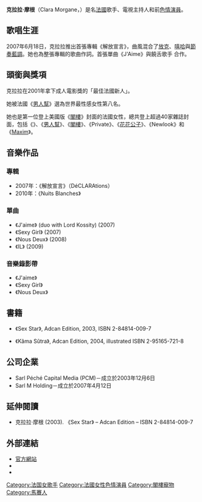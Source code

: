 {{BLP unsourced|time=2009-08-30T11:07:16+00:00}}
{{Adult bio
|photo= [[Image:Clara_Morgane_1.jpg|200px]]
|gender= female
|birth= {{birth date and age|1981|01|25|df=y}}
|location= {{FRA}}[[馬賽|馬賽]]
|birthname= Emmanuelle Aurélie Munos
|death= 
|measurements= 36-26-34 
|height= 1.66公尺
|weight= 54公斤
|eye color= 綠色
|hair color= 淡褐色
|natural bust= Yes
|ethnicity= [[白種人|白種人]]
|alias= 
|films = 8（根據IAFD）
|homepage= http://www.claramorgane.org 
|iafd= ClaraMorgane
|imdb= 1205403
|afdb= 
|afdb name= 
|}}
'''克拉拉·摩根'''（Clara Morgane，{{bd|1981年|1月25日||}}）是名[[法國|法國]]歌手、電視主持人和前[[色情演員|色情演員]]。

==歌唱生涯==
2007年6月18日，克拉拉推出首張專輯《解放宣言》，曲風混合了[[放克|放克]]、[[嘻哈|嘻哈]]與[[節奏藍調|節奏藍調]]。她也為整張專輯的歌曲作詞。首張單曲《J'Aime》與饒舌歌手 {{tsl|en|Lord Kossity|Lord Kossity}} 合作。

==頭銜與獎項==

克拉拉在2001年拿下成人電影獎{{tsl|en|Hot d'Or|Hot d'Or}}的「最佳法國新人」。

她被法國《[[男人幫|男人幫]]》選為世界最性感女性第八名。

她也是第一位登上美國版《[[閣樓_(雜誌)|閣樓]]》封面的法國女性，總共登上超過40家雜誌封面，包括《{{tsl|en|VSD (French magazine)|VSD}}》、《[[男人幫|男人幫]]》、《[[閣樓_(雜誌)|閣樓]]》、《Private》、《[[花花公子|花花公子]]》、《Newlook》和《[[美信|Maxim]]》。

==音樂作品==
===專輯===
* 2007年：《解放宣言》（DéCLARAtions）
* 2010年：《Nuits Blanches》

===單曲===
* 《J'aime》 (duo with Lord Kossity) (2007)
* 《Sexy Girl》 (2007)
* 《Nous Deux》 (2008)
* 《IL》 (2009)

===音樂錄影帶===
* 《J'aime》
* 《Sexy Girl》
* 《Nous Deux》

==書籍==
* {{fr icon}} 《Sex Star》, Adcan Edition, 2003, ISBN 2-84814-009-7
* {{fr icon}} 《Kâma Sûtra》, Adcan Edition, 2004, illustrated ISBN 2-95165-721-8

==公司企業==
*Sarl Péché Capital Media (PCM)－成立於2003年12月6日 
*Sarl M Holding－成立於2007年4月12日

==延伸閱讀==
*{{fr icon}} 克拉拉·摩根 (2003). 《Sex Star》 – Adcan Edition – ISBN 2-84814-009-7

==外部連結==
{{Commonscat|Clara Morgane}}
*[http://www.claramorgane.org/ 官方網站] {{Wayback|url=http://www.claramorgane.org/ |date=20200202214708 }} {{fr icon}}
* {{IMDb name|name=Clara Morgane|id=1205403}}
* {{iafd name|id=ClaraMorgane|gender=female|name=Clara Morgane}}

{{Authority control}}
{{DEFAULTSORT:Morgane, Clara}}
[[Category:法国女歌手|Category:法国女歌手]]
[[Category:法國女性色情演員|Category:法國女性色情演員]]
[[Category:閣樓寵物|Category:閣樓寵物]]
[[Category:馬賽人|Category:馬賽人]]